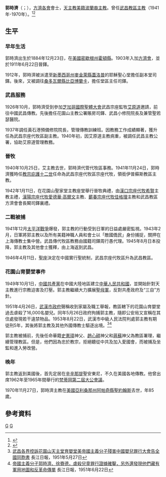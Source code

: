 {{Infobox Christian leader
| type             = bishop
| name             = 艾原道<br />Rombert Casimir Kowalski
| honorific-suffix = [[方濟會|方濟會會士]]
| title            = [[天主教武昌教區|前武昌教區主教]]
| image            = 
| caption          = 
| province         = 
| diocese          = [[天主教武昌教區|武昌教區]]
| see              = 
| appointed        = 1941年11月24日
| term_start       = 1942年1月11日
| term_end         = 1970年11月27日
| predecessor      = [[艾原道|艾原道]]
| successor        = [[教座從缺|教座從缺]] (直至現在)
| other_post       = 
| ordination       = 1911年6月22日
| ordained_by      = 
| consecration     = 1942年1月11日
| consecrated_by   = [[希賢_(主教)|希賢]]
| cardinal         = 
| created_cardinal_by = 
| rank             =  
| birth_name       = 
| birth_date       = 1884年12月23日
| birth_place      = [[美國|美國]][[密歇根州|密歇根州]][[霍頓縣_(密歇根州)|霍頓縣]]{{link-en|卡魯梅|Calumet, Michigan}}
| death_date       = 1970年11月27日 85歲
| buried           = [[美國|美國]][[亞利桑那州|亞利桑那州]][[阿帕奇縣|阿帕奇縣]][[聖約翰斯_(亞利桑那州)|聖約翰斯]]
| religion         = [[天主教|天主教]]
| residence        = 
| profession       =
| alma_mater       = 
| nationality      = [[美國人|美國籍]]
| previous_post    = {{unbulleted list|領銜伊普蘇斯教區主教 (1941年-1946年)|武昌宗座代牧區宗座代牧 (1941年-1946年)}}
| motto            = 
| signature        = 
| coat_of_arms     = 
}}
'''郭時濟'''（{{lang-en|Rombert Casimir Kowalski}}；{{bd|1884年|12月23日|1970年|11月27日|catIdx=艾原道}}），[[方濟各會|方濟各會]]會士，[[天主教|天主教]][[美國人|美籍波蘭裔]][[主教|主教]]。曾任[[天主教武昌教區|武昌教區主教]]（1941年-1970年）。<ref>{{Cite web |url=http://www.gcatholic.org/dioceses/diocese/wuch0.htm |title=Diocese of Wuchang 武昌 |access-date=2021年9月23日 |archive-date=2021年9月23日 |archive-url=https://web.archive.org/web/20210912150356/http://www.gcatholic.org/dioceses/diocese/hank0.htm#72910 |dead-url=no }}</ref><ref>{{Cite web |url=http://www.catholic-hierarchy.org/bishop/bkowalski.html |title=Bishop Rombert Casimir Kowalski, O.F.M. |accessdate=2008年10月7日 |archive-date=2008年10月11日 |archive-url=https://web.archive.org/web/20081011064158/http://www.catholic-hierarchy.org/bishop/bkowalski.html |dead-url=no }}</ref>

==生平==
===早年生活===
郭時濟出生於1884年12月23日，在[[美國|美國]][[密歇根州|密歇根州]][[霍頓縣_(密歇根州)|霍頓縣]]{{link-en|卡魯梅|Calumet, Michigan}}。1903年入加[[方濟會|方濟會]]，並於1911年6月22日晉鐸。

1912年，郭時濟被派遣至[[新墨西哥州|新墨西哥州]][[麥金萊縣|麥金萊縣]][[蓋洛普|蓋洛普]]的耶穌聖心堂擔任副本堂司鐸。後來，又被調往[[桑多瓦爾縣|桑多瓦爾縣]][[比亞博蘭卡|比亞博蘭卡]]，擔任堂區主任司鐸。

===武昌服務===
1926年10月，郭時濟受到參加[[聖體大會|芝加哥國際聖體大會]]武昌宗座監牧[[艾原道|艾原道]]邀請，前往中國武昌傳教。先後擔任花園山主教公署賬房司鐸、武昌小修院院長及兼管聖若瑟醫院。

1937年調任黃石港預備修院院長，管理傳教訓練班。因教務工作成績顯著，獲升任為武昌宗座代牧區副主教。1940年初，因艾原道主教病重，被調任武昌主教公署，協助艾原道管理教務。

===晉牧===
1940年10月25日，艾主教去世，郭時濟代管代牧區事務。1941年11月24日，郭時濟獲時任[[教宗|教宗]][[庇護十二世|庇護十二世]]任命為武昌宗座代牧區宗座代牧，領銜伊普蘇斯教區主教。

1942年1月11日，在花園山聖家堂主教座堂舉行晉牧典禮，由[[天主教漢口總教區|漢口宗座代牧]][[希賢_(主教)|希賢]]主教主禮，[[天主教漢陽教區|漢陽宗座代牧]][[愛德華·高爾文|愛德華·高爾文]]主教、[[天主教蘄州教區|蘄春宗座代牧]][[佳格理|佳格理]]主教和武昌教區方濟會會長闞司鐸襄禮。

===二戰被捕===
1941年12月[[太平洋戰爭|太平洋戰爭]]爆發，郭主教的行動受到日軍的日益處嚴密監視。1943年2月，日軍將郭主教以及所有美籍神職人員和會士以「敵國僑民」身份捕捉，關押在上海傳教士集中營。武昌傳代牧區教務由國籍司鐸周行愚代理。1945年8月日本投降，郭主教及其他會士獲釋，由上海返到武昌。

1946年4月11日，[[聖座|聖座]]決定在中國實行聖統制，武昌宗座代牧區升為武昌教區。

===花園山育嬰堂事件===
1949年10月1日，[[中國共產黨|中國共產黨]]在中國大陸地區建立[[中華人民共和國|中華人民共和國]]，並開始針對天主教進行宗教迫害及打壓。郭主教繼續大力擴展[[聖母軍|聖母軍]]，反對共產政府及“三自”方針。

1951年4月26日，[[武漢市人民政府|武漢市政府]]聲稱收到家屬及職工舉報，教區轄下的花園山育嬰堂過去虐殺了16,000名嬰兒。同年5月26日政府拘捕郭主教，隨即公安局又宣稱在其住處發現若干違禁物品。1953年8月22日，武漢市中級人民法院判處郭主教有期徒刑5年，其後將郭主教及其他外國傳教士驅逐出境。<ref>[http://libproject.hkbu.edu.hk/trsimage/christian/er00537.pdf 武昌各界控訴花園山天主堂育嬰堂美帝國主義分子殘害中國嬰兒罪行大會告全國同胞書] {{Wayback|url=http://libproject.hkbu.edu.hk/trsimage/christian/er00537.pdf |date=20160304094559 }} 長江日報，1951年5月27日</ref><ref>[http://libproject.hkbu.edu.hk/trsimage/christian/er00567.pdf 帝國主義分子郭時濟、徐賚德，虐殺兒童罪行證據確鑿，另外還發現他們藏有軍用地圖和反革命傳單] {{Wayback|url=http://libproject.hkbu.edu.hk/trsimage/christian/er00567.pdf |date=20160304100745 }}長江日報，1951年6月22日</ref>

郭主教被捕前，先後任命華籍[[史憲璋|史憲璋]]神父、[[趙心耕|趙心耕]]神父和[[蔣蘇|蔣蘇]]神父為教區署理，繼續管理教區。但是，他們因為忠於教宗，拒絕聽從中共及加入愛國會，而被捕及坐監和進入勞改營。

===晚年===
郭主教返到美國後，首先定居在[[辛辛那提|辛辛那提]]聖安東尼，不久在美國各地傳教。他曾出席1962年至1965年間舉行的[[梵蒂岡第二屆大公會議|梵蒂岡第二屆大公會議]]。

1970年11月27日，郭時濟主教在[[美國|美國]][[亞利桑那州|亞利桑那州]][[阿帕奇縣|阿帕奇縣]][[聖約翰斯_(亞利桑那州)|聖約翰斯]]去世，年85歲。

==參考資料==
<div class="references-small">
<references />
</div>

{{赴華外國傳教士列表}}

[[Category:在華天主教傳教士|G]]
[[Category:波蘭裔美國人|G]]